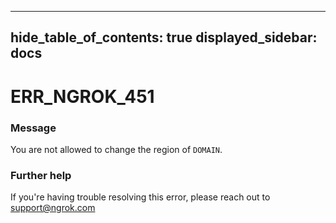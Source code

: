 

---
hide_table_of_contents: true
displayed_sidebar: docs
---


# ERR_NGROK_451

### Message
You are not allowed to change the region of `DOMAIN`.

<ErrorDetails />



### Further help
If you're having trouble resolving this error, please reach out to [support@ngrok.com](mailto:support@ngrok.com?subject=Help%20with%20ERR_NGROK_451)


